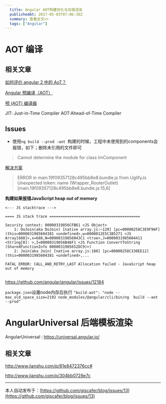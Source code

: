 ```yaml
---
  title: Angular AOT构建优化与后端渲染
  publishedAt: 2017-05-03T07:06:38Z
  summary: 查看全文>>
  tags: ["Angular"]
---
```


# AOT 编译

## 相关文章

[如何评价 angular 2 中的 AoT？](https://www.zhihu.com/question/53434390/answer/134984857)

[Angular 预编译（AOT） ](https://coyee.com/article/11723-ahead-of-time-compilation-in-angular)

[预 (AOT) 编译器](https://angular.cn/guide/aot-compiler)


JIT: Just-in-Time Compiler
AOT:Ahead-of-Time Compiler

## Issues

- 使用`ng build --prod -aot `构建的时候，工程中未使用到的components会报错，如下；删除未引用的文件即可

>  Cannot determine the module for class ImComponent


[解决方案](https://github.com/angular/angular-cli/issues/1663)
> 
> ERROR in main.19f09357128c495bb8e8.bundle.js from UglifyJs
> Unexpected token: name (Wrapper_RouterOutlet) [main.19f09357128c495bb8e8.bundle.js:15,6]


**构建如果报错JavaScript heap out of memory**

```
<--- JS stacktrace --->

==== JS stack trace =========================================

Security context: 00000319856CFB61 <JS Object>
    1: DoJoin(aka DoJoin) [native array.js:~129] [pc=00000258C3E9F96F] (this=0000031985604381 <undefined>,w=0000012E5C1B5271 <JS Array[688]>,x=688,N=00000319856043C1 <true>,J=0000031985604411 <String[0]: >,I=00000319856B46F1 <JS Function ConvertToString (SharedFunctionInfo 0000031985652DC9)>)
    2: Join(aka Join) [native array.js:180] [pc=00000258C330EE12] (this=0000031985604381 <undefined>,...

FATAL ERROR: CALL_AND_RETRY_LAST Allocation failed - JavaScript heap out of memory


```
https://github.com/angular/angular/issues/12184

`package.json`设置node内存后执行
`"build-aot": "node --max_old_space_size=2192 node_modules/@angular/cli/bin/ng  build --aot --prod"`


# AngularUniversal 后端模板渲染

AngularUniversal : https://universal.angular.io/

## 相关文章

http://www.jianshu.com/p/81e8472376cc#

http://www.jianshu.com/p/304bb0728e7c

---
本人自动发布于：[https://github.com/giscafer/blog/issues/13](https://github.com/giscafer/blog/issues/13)
